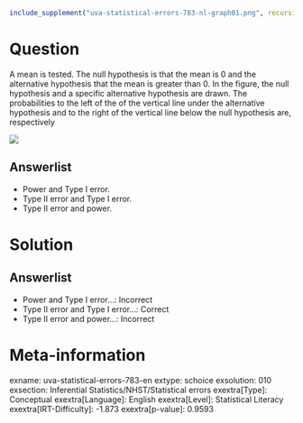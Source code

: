 ```r
include_supplement("uva-statistical-errors-783-nl-graph01.png", recursive = TRUE)
```

Question
========

A mean is tested. The null hypothesis is that the mean is 0 and the alternative hypothesis that the mean is greater than 0. In the figure, the null hypothesis and a specific alternative hypothesis are drawn. The probabilities to the left of the of the vertical line under the alternative hypothesis and to the right of the vertical line below the null hypothesis are, respectively

![](uva-statistical-errors-783-nl-graph01.png)

Answerlist
----------

* Power and Type I error.
* Type II error and Type I error.
* Type II error and power.

Solution
========

Answerlist
----------

* Power and Type I error...: Incorrect
* Type II error and Type I error...: Correct
* Type II error and power...: Incorrect

Meta-information
================
exname: uva-statistical-errors-783-en
extype: schoice
exsolution: 010
exsection: Inferential Statistics/NHST/Statistical errors
exextra[Type]: Conceptual
exextra[Language]: English
exextra[Level]: Statistical Literacy
exextra[IRT-Difficulty]: -1.873
exextra[p-value]: 0.9593
